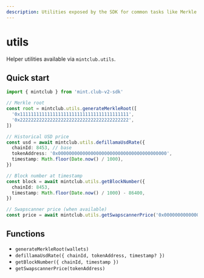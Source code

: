 ```yaml
---
description: Utilities exposed by the SDK for common tasks like Merkle trees, pricing, and block lookups.
---
```


# utils

Helper utilities available via `mintclub.utils`.

## Quick start

```ts twoslash [example.ts]
import { mintclub } from 'mint.club-v2-sdk'

// Merkle root
const root = mintclub.utils.generateMerkleRoot([
  '0x1111111111111111111111111111111111111111',
  '0x2222222222222222222222222222222222222222',
])

// Historical USD price
const usd = await mintclub.utils.defillamaUsdRate({
  chainId: 8453, // base
  tokenAddress: '0x0000000000000000000000000000000000000000',
  timestamp: Math.floor(Date.now() / 1000),
})

// Block number at timestamp
const block = await mintclub.utils.getBlockNumber({
  chainId: 8453,
  timestamp: Math.floor(Date.now() / 1000) - 86400,
})

// Swapscanner price (when available)
const price = await mintclub.utils.getSwapscannerPrice('0x0000000000000000000000000000000000000000')
```

## Functions

- `generateMerkleRoot(wallets)`
- `defillamaUsdRate({ chainId, tokenAddress, timestamp? })`
- `getBlockNumber({ chainId, timestamp })`
- `getSwapscannerPrice(tokenAddress)`
